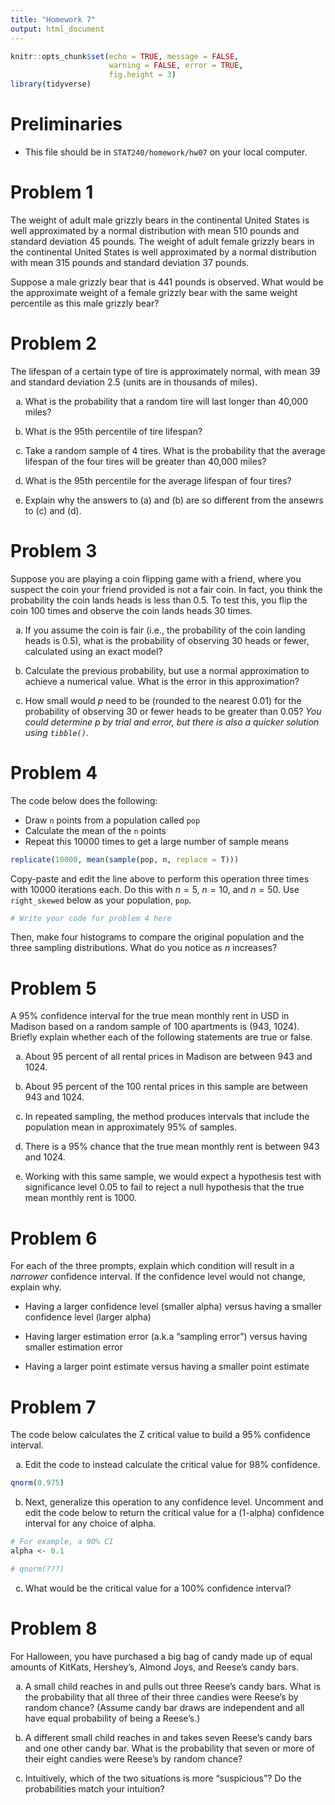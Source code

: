 ```yaml
---
title: "Homework 7"
output: html_document
---
```


```r
knitr::opts_chunk$set(echo = TRUE, message = FALSE,
                      warning = FALSE, error = TRUE,
                      fig.height = 3)
library(tidyverse)
```


# Preliminaries

- This file should be in `STAT240/homework/hw07` on your local computer.


# Problem 1

The weight of adult male grizzly bears in the continental United States is well approximated by a normal distribution with mean 510 pounds and standard deviation 45 pounds. The weight of adult female grizzly bears in the continental United States is well approximated by a normal distribution with mean 315 pounds and standard deviation 37 pounds.

Suppose a male grizzly bear that is 441 pounds is observed. What would be the approximate weight of a female grizzly bear with the same weight percentile as this male grizzly bear?


# Problem 2

The lifespan of a certain type of tire is approximately normal, with mean 39 and standard deviation 2.5 (units are in thousands of miles).
  
(a) What is the probability that a random tire will last longer than 40,000 miles?

(b) What is the 95th percentile of tire lifespan?

(c) Take a random sample of 4 tires.  What is the probability that the average lifespan of the four tires will be greater than 40,000 miles?

(d) What is the 95th percentile for the average lifespan of four tires?  

(e) Explain why the answers to (a) and (b) are so different from the ansewrs to (c) and (d).


# Problem 3

Suppose you are playing a coin flipping game with a friend, where you suspect the coin your friend provided is not a fair coin.  In fact, you think the probability the coin lands heads is less than 0.5.  To test this, you flip the coin 100 times and observe the coin lands heads 30 times.
  
(a) If you assume the coin is fair (i.e., the probability of the coin landing heads is 0.5), what is the probability of observing 30 heads or fewer, calculated using an exact model?

(b) Calculate the previous probability, but use a normal approximation to achieve a numerical value. What is the error in this approximation?

(c) How small would $p$ need to be (rounded to the nearest 0.01) for the probability of observing 30 or fewer heads to be greater than 0.05? *You could determine $p$ by trial and error, but there is also a quicker solution using `tibble()`.*


# Problem 4

The code below does the following: 

- Draw `n` points from a population called `pop`
- Calculate the mean of the `n` points
- Repeat this 10000 times to get a large number of sample means

```r
replicate(10000, mean(sample(pop, n, replace = T)))
```

Copy-paste and edit the line above to perform this operation three times with 10000 iterations each.  Do this with $n = 5$, $n = 10$, and $n = 50$. Use `right_skewed` below as your population, `pop`.

```r
# Write your code for problem 4 here

```


Then, make four histograms to compare the original population and the three sampling distributions.  What do you notice as $n$ increases?


# Problem 5

A 95% confidence interval for the true mean monthly rent in USD in Madison based on a random sample of 100 apartments is (943, 1024).  Briefly explain whether each of the following statements are true or false.

(a) About 95 percent of all rental prices in Madison are between 943 and 1024.

(b) About 95 percent of the 100 rental prices in this sample are between 943 and 1024.

(c) In repeated sampling, the method produces intervals that include the population mean in approximately 95% of samples. 

(d) There is a 95% chance that the true mean monthly rent is between 943 and 1024.

(e) Working with this same sample, we would expect a hypothesis test with significance level 0.05 to fail to reject a null hypothesis that the true mean monthly rent is 1000.


# Problem 6

For each of the three prompts, explain which condition will result in a *narrower* confidence interval.  If the confidence level would not change, explain why.

- Having a larger confidence level (smaller alpha) versus having a smaller confidence level (larger alpha)

- Having larger estimation error (a.k.a "sampling error") versus having smaller estimation error

- Having a larger point estimate versus having a smaller point estimate


# Problem 7

The code below calculates the Z critical value to build a 95% confidence interval.

(a) Edit the code to instead calculate the critical value for 98% confidence.

```r
qnorm(0.975)
```

(b) Next, generalize this operation to any confidence level.  Uncomment and edit the code below to return the critical value for a (1-alpha) confidence interval for any choice of alpha.

```r
# For example, a 90% CI
alpha <- 0.1

# qnorm(???)
```

(c) What would be the critical value for a 100% confidence interval?


# Problem 8

For Halloween, you have purchased a big bag of candy made up of equal amounts of KitKats, Hershey's, Almond Joys, and Reese's candy bars.

(a) A small child reaches in and pulls out three Reese's candy bars.  What is the probability that all three of their three candies were Reese's by random chance?  (Assume candy bar draws are independent and all have equal probability of being a Reese's.)

(b) A different small child reaches in and takes seven Reese's candy bars and one other candy bar.  What is the probability that seven or more of their eight candies were Reese's by random chance?

(c) Intuitively, which of the two situations is more "suspicious"?  Do the probabilities match your intuition?



